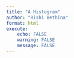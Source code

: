 ```yaml
---
title: "A Histogram"
author: "Rishi Bethina"
format: html
execute:
    echo: FALSE
    warning: FALSE
    message: FALSE
---
```

